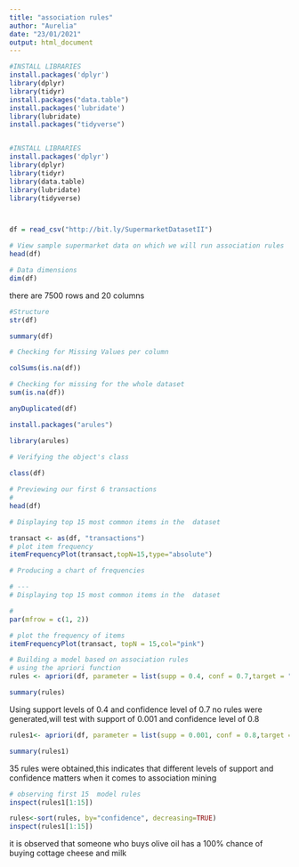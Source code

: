 ```yaml
---
title: "association rules"
author: "Aurelia"
date: "23/01/2021"
output: html_document
---
```


```r
#INSTALL LIBRARIES
install.packages('dplyr')
library(dplyr)
library(tidyr)
install.packages("data.table")
install.packages('lubridate')
library(lubridate)
install.packages("tidyverse")



```
```r
#INSTALL LIBRARIES
install.packages('dplyr')
library(dplyr)
library(tidyr)
library(data.table)
library(lubridate)
library(tidyverse)




```

```r
df = read_csv("http://bit.ly/SupermarketDatasetII")
```
```r
# View sample supermarket data on which we will run association rules
head(df)
```


```r
# Data dimensions 
dim(df)
```
there are 7500 rows and 20 columns

```r
#Structure 
str(df)
```
```r
summary(df)
```

```r
# Checking for Missing Values per column

colSums(is.na(df))
```

```r
# Checking for missing for the whole dataset
sum(is.na(df))
```


```r
anyDuplicated(df)
```


```r
install.packages("arules")
```

```r
library(arules)
```

```r
# Verifying the object's class
 
class(df)
```
```r
# Previewing our first 6 transactions
#
head(df)
```

```r

# Displaying top 15 most common items in the  dataset 

transact <- as(df, "transactions") 
# plot item frequency
itemFrequencyPlot(transact,topN=15,type="absolute")
```
```r
# Producing a chart of frequencies  

# ---
# Displaying top 15 most common items in the  dataset 

# 
par(mfrow = c(1, 2))

# plot the frequency of items
itemFrequencyPlot(transact, topN = 15,col="pink")

```
```r
# Building a model based on association rules 
# using the apriori function 
rules <- apriori(df, parameter = list(supp = 0.4, conf = 0.7,target = "rules",minlen=2))
```

```r
summary(rules)
```
Using  support levels of 0.4 and confidence level of 0.7 no rules were generated,will test with support of 0.001 and confidence level of 0.8
```r
rules1<- apriori(df, parameter = list(supp = 0.001, conf = 0.8,target = "rules",minlen=2))
```




```r
summary(rules1)
```
35 rules were obtained,this indicates that different levels of support and confidence matters when it comes to association mining
```r
# observing first 15  model rules
inspect(rules1[1:15])
```

```r
rules<-sort(rules, by="confidence", decreasing=TRUE)
inspect(rules1[1:15])
```

it is observed that someone who buys olive oil has a 100% chance of buying cottage cheese and milk